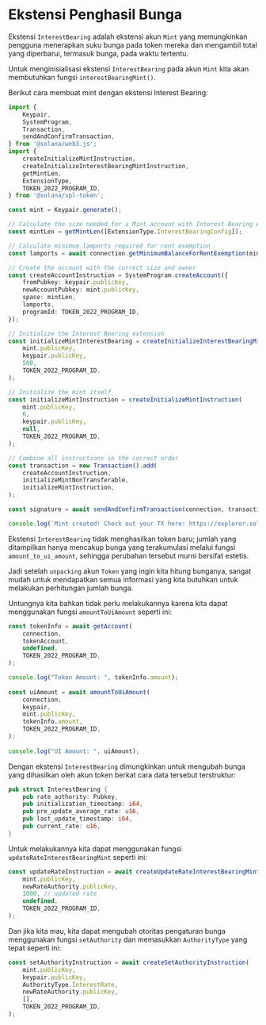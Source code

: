 
# Ekstensi Penghasil Bunga

Ekstensi `InterestBearing` adalah ekstensi akun `Mint` yang memungkinkan pengguna menerapkan suku bunga pada token mereka dan mengambil total yang diperbarui, termasuk bunga, pada waktu tertentu.

<ArticleSection name="Initializing the Mint Account" id="initializing-the-mint-account" level="h2" />

Untuk menginisialisasi ekstensi `InterestBearing` pada akun `Mint` kita akan membutuhkan fungsi `interestBearingMint()`.

Berikut cara membuat mint dengan ekstensi Interest Bearing:

```ts
import {
    Keypair,
    SystemProgram,
    Transaction,
    sendAndConfirmTransaction,
} from '@solana/web3.js';
import {
    createInitializeMintInstruction,
    createInitializeInterestBearingMintInstruction,
    getMintLen,
    ExtensionType,
    TOKEN_2022_PROGRAM_ID,
} from '@solana/spl-token';

const mint = Keypair.generate();

// Calculate the size needed for a Mint account with Interest Bearing extension
const mintLen = getMintLen([ExtensionType.InterestBearingConfig]);

// Calculate minimum lamports required for rent exemption
const lamports = await connection.getMinimumBalanceForRentExemption(mintLen);

// Create the account with the correct size and owner
const createAccountInstruction = SystemProgram.createAccount({
    fromPubkey: keypair.publicKey,
    newAccountPubkey: mint.publicKey,
    space: mintLen,
    lamports,
    programId: TOKEN_2022_PROGRAM_ID,
});

// Initialize the Interest Bearing extension
const initializeMintInterestBearing = createInitializeInterestBearingMintInstruction(
    mint.publicKey,
    keypair.publicKey,
    500,
    TOKEN_2022_PROGRAM_ID,
);

// Initialize the mint itself
const initializeMintInstruction = createInitializeMintInstruction(
    mint.publicKey,
    6,
    keypair.publicKey,
    null,
    TOKEN_2022_PROGRAM_ID,
);

// Combine all instructions in the correct order
const transaction = new Transaction().add(
    createAccountInstruction,
    initializeMintNonTransferable,
    initializeMintInstruction,
);

const signature = await sendAndConfirmTransaction(connection, transaction, [keypair, mint]);

console.log(`Mint created! Check out your TX here: https://explorer.solana.com/tx/${signature}?cluster=devnet`);
```

<ArticleSection name="Calculating the Interest" id="calculating-the-interest" level="h2" />

Ekstensi `InterestBearing` tidak menghasilkan token baru; jumlah yang ditampilkan hanya mencakup bunga yang terakumulasi melalui fungsi `amount_to_ui_amount`, sehingga perubahan tersebut murni bersifat estetis.

Jadi setelah `unpacking` akun `Token` yang ingin kita hitung bunganya, sangat mudah untuk mendapatkan semua informasi yang kita butuhkan untuk melakukan perhitungan jumlah bunga.

Untungnya kita bahkan tidak perlu melakukannya karena kita dapat menggunakan fungsi `amountToUiAmount` seperti ini:

```ts
const tokenInfo = await getAccount(
    connection,
    tokenAccount,
    undefined,
    TOKEN_2022_PROGRAM_ID,
);

console.log("Token Amount: ", tokenInfo.amount);
    
const uiAmount = await amountToUiAmount(
    connection,
    keypair,
    mint.publicKey,
    tokenInfo.amount,
    TOKEN_2022_PROGRAM_ID,
);
    
console.log("UI Amount: ", uiAmount);
```

<ArticleSection name="Updating the Interest Bearing Extension" id="updating-the-interest-bearing-extension" level="h2" />

Dengan ekstensi `InterestBearing` dimungkinkan untuk mengubah bunga yang dihasilkan oleh akun token berkat cara data tersebut terstruktur:

```rust
pub struct InterestBearing {
    pub rate_authority: Pubkey,
    pub initialization_timestamp: i64,
    pub pre_update_average_rate: u16,
    pub last_update_timestamp: i64,
    pub current_rate: u16,
}
```

Untuk melakukannya kita dapat menggunakan fungsi `updateRateInterestBearingMint` seperti ini:

```ts
const updateRateInstruction = await createUpdateRateInterestBearingMintInstruction(
    mint.publicKey,
    newRateAuthority.publicKey,
    1000, // updated rate
    undefined,
    TOKEN_2022_PROGRAM_ID,
);
```

Dan jika kita mau, kita dapat mengubah otoritas pengaturan bunga menggunakan fungsi `setAuthority` dan memasukkan `AuthorityType` yang tepat seperti ini:

```ts
const setAuthorityInstruction = await createSetAuthorityInstruction(
    mint.publicKey,
    keypair.publicKey,
    AuthorityType.InterestRate,
    newRateAuthority.publicKey,
    [],
    TOKEN_2022_PROGRAM_ID,
);
```
